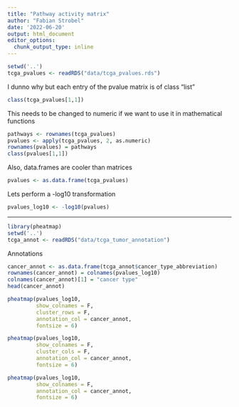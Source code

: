```yaml
---
title: "Pathway activity matrix"
author: "Fabian Strobel"
date: '2022-06-20'
output: html_document
editor_options: 
  chunk_output_type: inline
---
```


```r
setwd('..')
tcga_pvalues <- readRDS("data/tcga_pvalues.rds")
```

I dunno why but each entry of the pvalue matrix is of class "list"
```r
class(tcga_pvalues[1,1])
```
This needs to be changed to numeric if we want to use it in mathematical functions
```r
pathways <- rownames(tcga_pvalues)
pvalues <- apply(tcga_pvalues, 2, as.numeric)
rownames(pvalues) = pathways
class(pvalues[1,1])
```

Also, data.frames are cooler than matrices
```r
pvalues <- as.data.frame(tcga_pvalues)
```

Lets perform a -log10 transformation
```r
pvalues_log10 <- -log10(pvalues)
```

***

```r
library(pheatmap)
setwd('..')
tcga_annot <- readRDS("data/tcga_tumor_annotation")
```

Annotations
```r
cancer_annot <- as.data.frame(tcga_annot$cancer_type_abbreviation)
rownames(cancer_annot) = colnames(pvalues_log10)
colnames(cancer_annot)[1] = "cancer type"
head(cancer_annot)
```


```r
pheatmap(pvalues_log10,
         show_colnames = F,
         cluster_rows = F,
         annotation_col = cancer_annot,
         fontsize = 6)

pheatmap(pvalues_log10,
         show_colnames = F,
         cluster_cols = F,
         annotation_col = cancer_annot,
         fontsize = 6)

pheatmap(pvalues_log10,
         show_colnames = F,
         annotation_col = cancer_annot,
         fontsize = 6)
```

